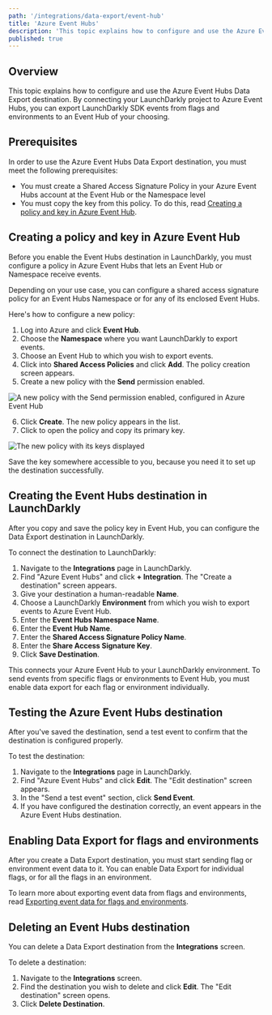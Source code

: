```yaml
---
path: '/integrations/data-export/event-hub'
title: 'Azure Event Hubs'
description: 'This topic explains how to configure and use the Azure Event Hubs Data Export destination.'
published: true
---
```


## Overview

This topic explains how to configure and use the Azure Event Hubs Data Export destination. By connecting your LaunchDarkly project to Azure Event Hubs, you can export LaunchDarkly SDK events from flags and environments to an Event Hub of your choosing.

## Prerequisites

In order to use the Azure Event Hubs Data Export destination, you must meet the following prerequisites: 

* You must create a Shared Access Signature Policy in your Azure Event Hubs account at the Event Hub or the Namespace level
* You must copy the key from this policy. To do this, read [Creating a policy and key in Azure Event Hub](#creating-a-policy-and-key-in-azure-event-hub).

## Creating a policy and key in Azure Event Hub

Before you enable the Event Hubs destination in LaunchDarkly, you must configure a policy in Azure Event Hubs that lets an Event Hub or Namespace receive events.

Depending on your use case, you can configure a shared access signature policy for an Event Hubs Namespace or for any of its enclosed Event Hubs.

Here's how to configure a new policy:

1. Log into Azure and click **Event Hub**.
2. Choose the **Namespace** where you want LaunchDarkly to export events.
3. Choose an Event Hub to which you wish to export events.
4. Click into **Shared Access Policies** and click **Add**. The policy creation screen appears.
5. Create a new policy with the **Send** permission enabled. 

![A new policy with the Send permission enabled, configured in Azure Event Hub](../../images/azure-eventhub-add-policy.png)

6. Click **Create**. The new policy appears in the list.
7. Click to open the policy and copy its primary key.

![The new policy with its keys displayed](../../images/azure-eventhub-policy-keys.png)

Save the key somewhere accessible to you, because you need it to set up the destination successfully.

## Creating the Event Hubs destination in LaunchDarkly

After you copy and save the policy key in Event Hub, you can configure the Data Export destination in LaunchDarkly.

To connect the destination to LaunchDarkly:

1. Navigate to the **Integrations** page in LaunchDarkly.
2. Find "Azure Event Hubs" and click **+ Integration**. The "Create a destination" screen appears.
3. Give your destination a human-readable **Name**.
4. Choose a LaunchDarkly **Environment** from which you wish to export events to Azure Event Hub.
5. Enter the **Event Hubs Namespace Name**.
6. Enter the **Event Hub Name**.
7. Enter the **Shared Access Signature Policy Name**.
8. Enter the **Share Access Signature Key**.
9. Click **Save Destination**.

This connects your Azure Event Hub to your LaunchDarkly environment. To send events from specific flags or environments to Event Hub, you must enable data export for each flag or environment individually.

## Testing the Azure Event Hubs destination

After you've saved the destination, send a test event to confirm that the destination is configured properly.

To test the destination:

1. Navigate to the **Integrations** page in LaunchDarkly.
2. Find "Azure Event Hubs" and click **Edit**. The "Edit destination" screen appears.
3. In the "Send a test event" section, click **Send Event**.
4. If you have configured the destination correctly, an event appears in the Azure Event Hubs destination.

## Enabling Data Export for flags and environments

After you create a Data Export destination, you must start sending flag or environment event data to it. You can enable Data Export for individual flags, or for all the flags in an environment.

To learn more about exporting event data from flags and environments, read [Exporting event data for flags and environments](/integrations/data-export#exporting-event-data-for-flags-and-environments).

## Deleting an Event Hubs destination

You can delete a Data Export destination from the **Integrations** screen.

To delete a destination:

1. Navigate to the **Integrations** screen.
2. Find the destination you wish to delete and click **Edit**. The "Edit destination" screen opens.
3. Click **Delete Destination**.

